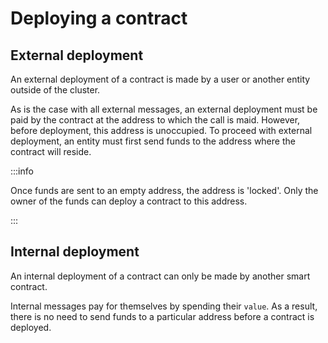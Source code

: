 # Deploying a contract

## External deployment

An external deployment of a contract is made by a user or another entity outside of the cluster. 

As is the case with all external messages, an external deployment must be paid by the contract at the address to which the call is maid. However, before deployment, this address is unoccupied. To proceed with external deployment, an entity must first send funds to the address where the contract will reside.

:::info

Once funds are sent to an empty address, the address is 'locked'. Only the owner of the funds can deploy a contract to this address.

:::

## Internal deployment

An internal deployment of a contract can only be made by another smart contract.

Internal messages pay for themselves by spending their `value`. As a result, there is no need to send funds to a particular address before a contract is deployed.

